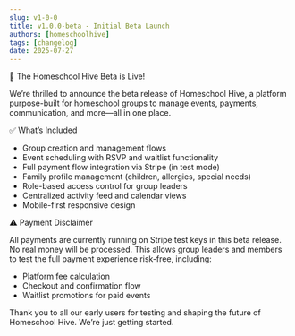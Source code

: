 ```yaml
---
slug: v1-0-0
title: v1.0.0-beta - Initial Beta Launch
authors: [homeschoolhive]
tags: [changelog]
date: 2025-07-27
---
```


🚀 The Homeschool Hive Beta is Live!

We’re thrilled to announce the beta release of Homeschool Hive, a platform purpose-built for homeschool groups to manage events, payments, communication, and more—all in one place.

<!-- truncate -->

✅ What’s Included
 - Group creation and management flows
 - Event scheduling with RSVP and waitlist functionality
 - Full payment flow integration via Stripe (in test mode)
 - Family profile management (children, allergies, special needs)
 - Role-based access control for group leaders
 - Centralized activity feed and calendar views
 - Mobile-first responsive design

⚠️ Payment Disclaimer

All payments are currently running on Stripe test keys in this beta release. No real money will be processed. This allows group leaders and members to test the full payment experience risk-free, including:
 - Platform fee calculation
 - Checkout and confirmation flow
 - Waitlist promotions for paid events

Thank you to all our early users for testing and shaping the future of Homeschool Hive. We’re just getting started.